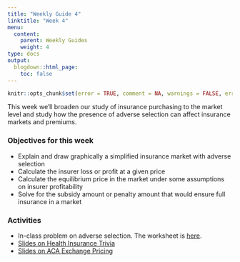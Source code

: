 ```yaml
---
title: "Weekly Guide 4"
linktitle: "Week 4"
menu:
  content:
    parent: Weekly Guides
    weight: 4
type: docs
output:
  blogdown::html_page:
    toc: false
---
```


```r
knitr::opts_chunk$set(error = TRUE, comment = NA, warnings = FALSE, errors = FALSE, messages = FALSE, tidy = FALSE, echo = FALSE)
```

This week we'll broaden our study of insurance purchasing to the market level and study how the presence of adverse selection can affect insurance markets and premiums.

### Objectives for this week
- Explain and draw graphically a simplified insurance market with adverse selection
- Calculate the insurer loss or profit at a given price
- Calculate the equilibrium price in the market under some assumptions on insurer profitability
- Solve for the subsidy amount or penalty amount that would ensure full insurance in a market
 

### Activities
- In-class problem on adverse selection. The worksheet is [here](/resource/wksheet3.html).
- [Slides on Health Insurance Trivia](https://docs.google.com/presentation/d/1tXKmoT0fjLrIPCgMYWg_SQZOWiQKuBmANvTnwBtjO5M/edit?usp=sharing)
- [Slides on ACA Exchange Pricing](https://docs.google.com/presentation/d/10oma6GyyympKxUx3pEQRUtCMLfJyHbrN6cDjQTw_woc/edit?usp=sharing)